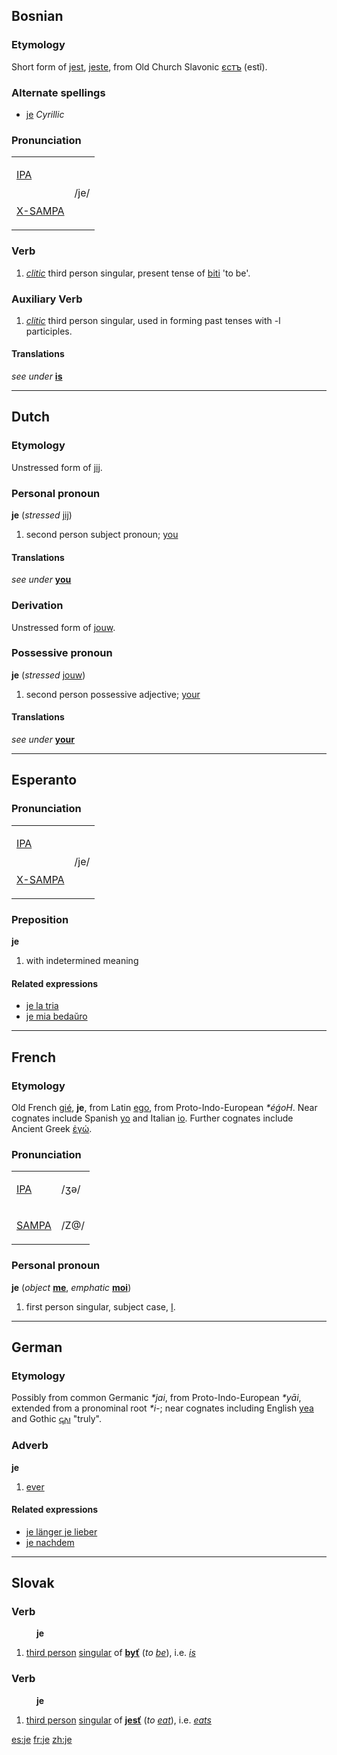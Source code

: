 ==Bosnian==
===Etymology===
Short form of [[jest]], [[jeste]], from Old Church Slavonic [[єстъ]] (estĭ).

===Alternate spellings===
*[[је]] ''Cyrillic''
<!-- The Cyrillic chars look similar, possibly identical, but they're encoded differently -->

===Pronunciation===
{| border=1 cellpadding=5
| [[w:IPA|IPA]] 
|rowspan=2| /je/
|-
| [[w:X-SAMPA|X-SAMPA]] 
|}

===Verb===
# ''[[clitic]]'' third person singular, present tense of [[biti]] 'to be'.

===Auxiliary Verb===
# ''[[clitic]]'' third person singular, used in forming past tenses with -l participles.

====Translations====
''see under'' '''[[is]]'''

----

==Dutch==
===Etymology===
Unstressed form of [[jij]].

===Personal pronoun===
'''je''' (''stressed'' [[jij]])

#second person subject pronoun; [[you]]

====Translations====
''see under'' '''[[you]]'''


===Derivation===
Unstressed form of [[jouw]].

===Possessive pronoun===
'''je''' (''stressed'' [[jouw]])

#second person possessive adjective; [[your]]

====Translations====
''see under'' '''[[your]]'''

----

==Esperanto==
===Pronunciation===
{| border=1 cellpadding=5
| [[w:IPA|IPA]] 
|rowspan=2| /je/
|-
| [[w:X-SAMPA|X-SAMPA]] 
|}

===Preposition===
'''je'''

# with indetermined meaning

====Related expressions====
*[[je la tria]]
*[[je mia bedaŭro]]

----

==French==
===Etymology===
Old French [[gié]], '''je''', from Latin [[ego]], from Proto-Indo-European ''*éǵoH''.  Near cognates include Spanish [[yo]] and Italian [[io]].  Further cognates include Ancient Greek [[ἐγώ]].

===Pronunciation===
{| border=1 cellpadding=5
| [[w:IPA|IPA]] || /ʒə/
|-
| [[w:SAMPA|SAMPA]] || /Z@/
|}

===Personal pronoun===
'''je''' (''object'' '''[[me]]''', ''emphatic'' '''[[moi]]''')

# first person singular, subject case, [[I]].

----

==German==
===Etymology===
Possibly from common Germanic ''*jai'', from Proto-Indo-European ''*yāi'', extended from a pronominal root ''*i-''; near cognates including English [[yea]] and Gothic [[𐌾𐌰𐌹]] "truly".  

===Adverb===
'''je'''

# [[ever]]

====Related expressions====
*[[je länger je lieber]]
*[[je nachdem]]

----
==Slovak==
===Verb===
:'''je'''
# [[third person]] [[singular]] of '''[[byť#Slovak|byť]]''' (''to [[be]]''), i.e. ''[[is]]''
===Verb===
:'''je'''
# [[third person]] [[singular]] of '''[[jesť#Slovak|jesť]]''' (''to [[eat]]''), i.e. ''[[eat]]s''




[[es:je]]
[[fr:je]]
[[zh:je]]